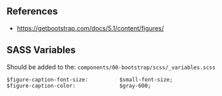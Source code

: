 ## References
* https://getbootstrap.com/docs/5.1/content/figures/

## SASS Variables

Should be added to the:
`components/00-bootstrap/scss/_variables.scss`

```
$figure-caption-font-size:          $small-font-size;
$figure-caption-color:              $gray-600;
```

